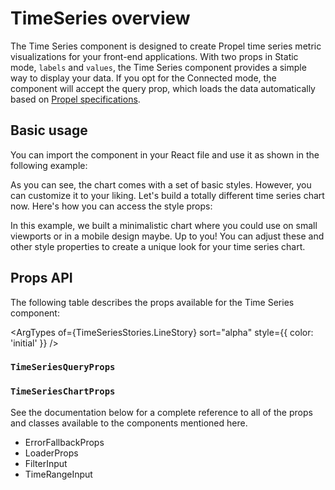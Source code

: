 
<Meta title="Components/TimeSeries" of={TimeSeriesStories} />

# TimeSeries overview

The Time Series component is designed to create Propel time series metric visualizations for your front-end
applications. With two props in Static mode, `labels` and `values`, the Time Series component provides a simple way to
display your data. If you opt for the Connected mode, the component will accept the query prop, which loads the data
automatically based on
[Propel specifications](https://studio.apollographql.com/graph/Propel-API/schema/reference/inputs/TimeSeriesInput?variant=production).

## Basic usage

You can import the component in your React file and use it as shown in the following example:

<SourceCode of={TimeSeriesStories.LineStory} shown />

As you can see, the chart comes with a set of basic styles. However, you can customize it to your liking. Let's build a
totally different time series chart now. Here's how you can access the style props:

<SourceCode of={TimeSeriesStories.CustomChartStory} shown />

In this example, we built a minimalistic chart where you could use on small viewports or in a mobile design maybe. Up to
you! You can adjust these and other style properties to create a unique look for your time series chart.

## Props API

The following table describes the props available for the Time Series component:

<ArgTypes of={TimeSeriesStories.LineStory} sort="alpha" style={{ color: 'initial' }} />

### `TimeSeriesQueryProps`

<ArgTypes of={TimeSeriesQueryPropsStories} sort="alpha" />

### `TimeSeriesChartProps`

<ArgTypes of={TimeSeriesChartPropsStories} sort="alpha" />

See the documentation below for a complete reference to all of the props and classes available to the components
mentioned here.

- <LinkTo kind="API/ErrorFallbackProps" story="errorfallbackprops">
    ErrorFallbackProps
  </LinkTo>
- <LinkTo kind="API/LoaderProps" story="loaderprops">
    LoaderProps
  </LinkTo>
- <LinkTo kind="API/FilterInput" story="overview">
    FilterInput
  </LinkTo>
- <LinkTo kind="API/TimeRangeInput" story="overview">
    TimeRangeInput
  </LinkTo>

